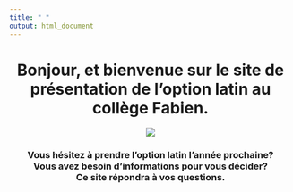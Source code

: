```yaml
---
title: " "
output: html_document
---
```


<!-- Global site tag (gtag.js) - Google Analytics -->
<script async src="https://www.googletagmanager.com/gtag/js?id=UA-168789509-1"></script>
<script>
  window.dataLayer = window.dataLayer || [];
  function gtag(){dataLayer.push(arguments);}
  gtag('js', new Date());

  gtag('config', 'UA-168789509-1');
</script>


<center><h1> Bonjour, et bienvenue sur le site de présentation de l’option latin au collège Fabien. </h1></center>  
        
                     
                      
<center>![](Accueil2.jpg)</center>

        
                
<center><h3>Vous hésitez à prendre l’option latin l’année prochaine?    
Vous avez besoin d’informations pour vous décider?   
Ce site répondra à vos questions.<h3> </center>